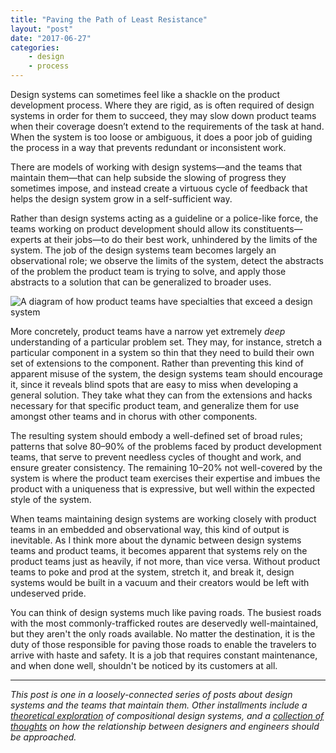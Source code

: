 ```yaml
---
title: "Paving the Path of Least Resistance"
layout: "post"
date: "2017-06-27"
categories:
    - design
    - process
---
```


Design systems can sometimes feel like a shackle on the product development
process. Where they are rigid, as is often required of design systems in order
for them to succeed, they may slow down product teams when their coverage
doesn’t extend to the requirements of the task at hand. When the system is too
loose or ambiguous, it does a poor job of guiding the process in a way that
prevents redundant or inconsistent work.

There are models of working with design systems—and the teams that maintain
them—that can help subside the slowing of progress they sometimes impose, and
instead create a virtuous cycle of feedback that helps the design system grow in
a self-sufficient way.

Rather than design systems acting as a guideline or a police-like force, the
teams working on product development should allow its constituents—experts at
their jobs—to do their best work, unhindered by the limits of the system. The
job of the design systems team becomes largely an observational role; we observe
the limits of the system, detect the abstracts of the problem the product team
is trying to solve, and apply those abstracts to a solution that can be
generalized to broader uses.

<Image
    alt="A diagram of how product teams have specialties that exceed a design system"
    src="2017/06/designSystems.png"
    width={1296}
    height={780}
/>

More concretely, product teams have a narrow yet extremely _deep_ understanding
of a particular problem set. They may, for instance, stretch a particular
component in a system so thin that they need to build their own set of
extensions to the component. Rather than preventing this kind of apparent misuse
of the system, the design systems team should encourage it, since it reveals
blind spots that are easy to miss when developing a general solution. They take
what they can from the extensions and hacks necessary for that specific product
team, and generalize them for use amongst other teams and in chorus with other
components.

The resulting system should embody a well-defined set of broad rules; patterns
that solve 80–90% of the problems faced by product development teams, that serve
to prevent needless cycles of thought and work, and ensure greater consistency.
The remaining 10–20% not well-covered by the system is where the product team
exercises their expertise and imbues the product with a uniqueness that is
expressive, but well within the expected style of the system.

When teams maintaining design systems are working closely with product teams in
an embedded and observational way, this kind of output is inevitable. As I think
more about the dynamic between design systems teams and product teams, it
becomes apparent that systems rely on the product teams just as heavily, if not
more, than vice versa. Without product teams to poke and prod at the system,
stretch it, and break it, design systems would be built in a vacuum and their
creators would be left with undeserved pride.

You can think of design systems much like paving roads. The busiest roads with
the most commonly-trafficked routes are deservedly well-maintained, but they
aren't the only roads available. No matter the destination, it is the duty of
those responsible for paving those roads to enable the travelers to arrive with
haste and safety. It is a job that requires constant maintenance, and when done
well, shouldn't be noticed by its customers at all.

---

_This post is one in a loosely-connected series of posts about design systems
and the teams that maintain them. Other installments include a
[theoretical exploration](https://daneden.me/2017/03/29/designing-systems/) of
compositional design systems, and a
[collection of thoughts](https://daneden.me/2017/06/02/casting-graphite-in-gold/)
on how the relationship between designers and engineers should be approached._
